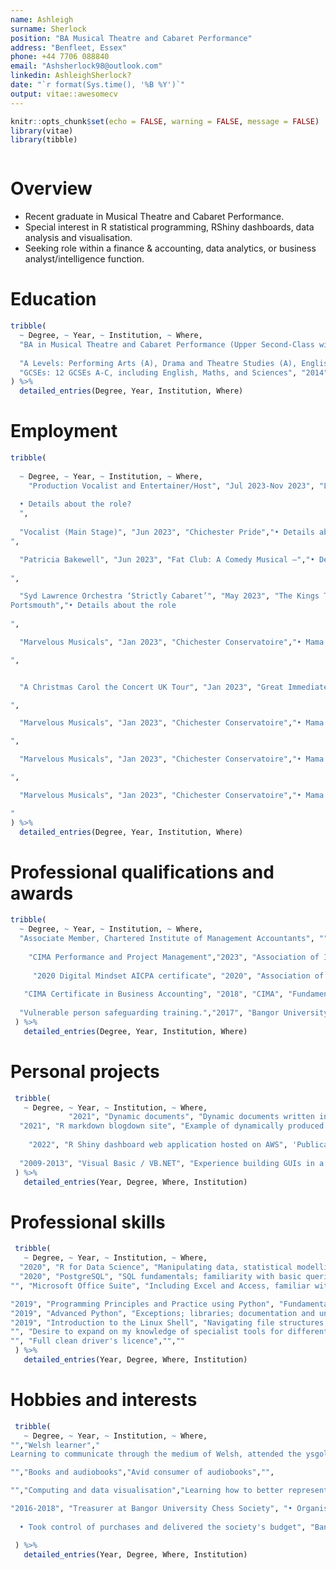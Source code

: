 ```yaml
---
name: Ashleigh
surname: Sherlock
position: "BA Musical Theatre and Cabaret Performance"
address: "Benfleet, Essex"
phone: +44 7706 088840
email: "Ashsherlock98@outlook.com"
linkedin: AshleighSherlock?
date: "`r format(Sys.time(), '%B %Y')`"
output: vitae::awesomecv
---
```


```r
knitr::opts_chunk$set(echo = FALSE, warning = FALSE, message = FALSE)
library(vitae)
library(tibble)



```

# Overview
 * Recent graduate in Musical Theatre and Cabaret Performance.
 * Special interest in R statistical programming, RShiny dashboards, data analysis and visualisation.
 * Seeking role within a finance & accounting, data analytics, or business analyst/intelligence function. 

# Education

```r

tribble(
  ~ Degree, ~ Year, ~ Institution, ~ Where,
  "BA in Musical Theatre and Cabaret Performance (Upper Second-Class with Honours)", "2023", "University of Chichester", "• Modules include: ",
  
  "A Levels: Performing Arts (A), Drama and Theatre Studies (A), English Lit (A), Fine Art (A)", "2017", "Sevic College", "",
  "GCSEs: 12 GCSEs A-C, including English, Maths, and Sciences", "2014", "The Appleton School", ""
) %>% 
  detailed_entries(Degree, Year, Institution, Where)
```

# Employment

```r
tribble(
  
  ~ Degree, ~ Year, ~ Institution, ~ Where,
    "Production Vocalist and Entertainer/Host", "Jul 2023-Nov 2023", "Lyons Holiday Parks – Winkups and Oakfields","
  
  • Details about the role?
  ",
  
  "Vocalist (Main Stage)", "Jun 2023", "Chichester Pride","• Details about the role?
",

  "Patricia Bakewell", "Jun 2023", "Fat Club: A Comedy Musical –","• Details about the role?
 
",

  "Syd Lawrence Orchestra ‘Strictly Cabaret’", "May 2023", "The Kings Theatre
Portsmouth","• Details about the role
  
",

  "Marvelous Musicals", "Jan 2023", "Chichester Conservatoire","• Mama Morton /Anne of Cleves /Ensemble

",


  "A Christmas Carol the Concert UK Tour", "Jan 2023", "Great Immediately Productions","• Lead Soprano

",

  "Marvelous Musicals", "Jan 2023", "Chichester Conservatoire","• Mama Morton /Anne of Cleves /Ensemble

",

  "Marvelous Musicals", "Jan 2023", "Chichester Conservatoire","• Mama Morton /Anne of Cleves /Ensemble

",

  "Marvelous Musicals", "Jan 2023", "Chichester Conservatoire","• Mama Morton /Anne of Cleves /Ensemble

"
) %>% 
  detailed_entries(Degree, Year, Institution, Where)

```

# Professional qualifications and awards

```r


tribble(
  ~ Degree, ~ Year, ~ Institution, ~ Where,
  "Associate Member, Chartered Institute of Management Accountants", "", "CIMA", "",
  
    "CIMA Performance and Project Management","2023", "Association of International Certified Professional Accountants","Business Models and Leading and Managing People. Cert: https://RoyWilson.UK/tpm.pdf.",
  
     "2020 Digital Mindset AICPA certificate", "2020", "Association of International Certified Professional Accountants","Robotic Process Automation (RPA), blockchain technology, human intelligence, data analysis theory and the future of finance.",
  
   "CIMA Certificate in Business Accounting", "2018", "CIMA", "Fundamentals of Business Economics, Management Accounting, Financial Accounting, Ethics, Corporate Governance and Business Law.",
  
  "Vulnerable person safeguarding training.","2017", "Bangor University","",
 ) %>%
   detailed_entries(Degree, Year, Institution, Where)
```

<!-- [Verify 2020 Digital Mindset AICPA certificate](https://www.credly.com/badges/04ce8e24-971f-407b-94a0-c8b4c6f9756f/linked_in_profile) -->

\newpage

# Personal projects

```r
 tribble(
   ~ Degree, ~ Year, ~ Institution, ~ Where,
             "2021", "Dynamic documents", "Dynamic documents written in R markdown - including this CV!", "",
  "2021", "R markdown blogdown site", "Example of dynamically produced articles and a resource to keep track of useful code", "https://RoyWilson.UK",
  
    "2022", "R Shiny dashboard web application hosted on AWS", 'Publication: J.A. Wilson, L.J. Evitts, A. Fraile, R.E. Wilson, M.J.D. Rushton, D.T. Goddard, W.E. Lee, S.C. Middleburgh, "Predicting the Thermal Expansion of BCC High Entropy Alloys in the Mo-Nb-Ta-Ti-W System, (2022)", Journal of Physics: Energy. https://doi.org/10.1088/2515-7655/ac6f7e.', "https://Alloys.one",
            
  "2009-2013", "Visual Basic / VB.NET", "Experience building GUIs in a compiled language; experience in functional programming", "",
 ) %>% 
   detailed_entries(Year, Degree, Where, Institution)
```
# Professional skills

```r

 tribble(
   ~ Degree, ~ Year, ~ Institution, ~ Where,
  "2020", "R for Data Science", "Manipulating data, statistical modelling, functional programming, and advanced graphics in R.", "Jumping Rivers RSS Accredited",
  "2020", "PostgreSQL", "SQL fundamentals; familiarity with basic queries and aggregate functions.","Data Camp",
"", "Microsoft Office Suite", "Including Excel and Access, familiar with data functions (e.g. pivot tables) and working with relational databases.","",

"2019", "Programming Principles and Practice using Python", "Fundamental programming concepts and best practice.","Bangor Doctoral school",
"2019", "Advanced Python", "Exceptions; libraries; documentation and unit testing; mapping and fitlering; lambda functions; and additional tools.","Bangor Doctoral school",
"2019", "Introduction to the Linux Shell", "Navigating file structures; working with files and directories; standard out, standard error and pipes; loops; conditions; and re-use through scripts.","Bangor Doctoral school",
"", "Desire to expand on my knowledge of specialist tools for different applications","Interest in learning rapid development tools like Tableau, Alteryx, and Power BI.","",
"", "Full clean driver's licence","",""
 ) %>%
   detailed_entries(Year, Degree, Where, Institution)
```






# Hobbies and interests

```r
 tribble(
   ~ Degree, ~ Year, ~ Institution, ~ Where,
"","Welsh learner","
Learning to communicate through the medium of Welsh, attended the ysgol haf, and took part in the Ffrind Cymraeg project","",

"","Books and audiobooks","Avid consumer of audiobooks","",

"","Computing and data visualisation","Learning how to better represent data and honing my programming and computing skills","",

"2016-2018", "Treasurer at Bangor University Chess Society", "• Organised and delivered interactive sessions
  
  • Took control of purchases and delivered the society's budget", "Bangor University",

 ) %>%
   detailed_entries(Year, Degree, Where, Institution)
```

